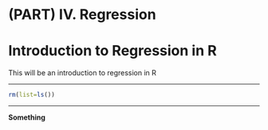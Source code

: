 # (PART) IV. Regression {-}

# Introduction to Regression in R

This will be an introduction to regression in R



********

```r
rm(list=ls())
```

********

**Something**

